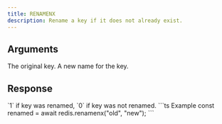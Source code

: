 ```yaml
---
title: RENAMENX
description: Rename a key if it does not already exist.
---
```



## Arguments

<ParamField body="source" type="string" required>
  The original key.
</ParamField>


<ParamField body="destination" type="string" required>
  A new name for the key.
</ParamField>

## Response

<ResponseField type="0 | 1" required>
 `1` if key was renamed, `0` if key was not renamed.
</ResponseField>

<RequestExample>
```ts Example
const renamed = await redis.renamenx("old", "new");
```
</RequestExample>
